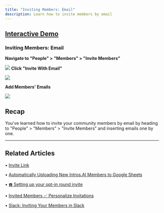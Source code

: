 ```yaml
---
title: "Inviting Members: Email"
description: Learn how to invite members by email
---
```


[Interactive Demo](https://intros-ai.navattic.com/7d5y0pn7)  
--------------------------------------------------------------
### Inviting Members: Email

**Navigate to "People" > "Members" > "Invite Members"**

![](/images/inviting-members1.png)
**Click "Invite With Email"**

![](/images/inviting-members2.png)

**Add Members' Emails**

![](/images/inviting-members3.png)

Recap
-----

You've learned how to invite your community members by email by heading to "People" > "Members" > "Invite Members" and inserting emails one by one.

* * *

## Related Articles

• [Invite Link](/uploading-members/invite-link)

• [Automatically Uploading New Intros.AI Members to Google Sheets](/uploading-members/auto-update-google-sheets)

• [☎️ Setting up your opt-in round invite](/admin-faq/opt-in-round-invite)

• [Invited Members ✅ Personalize Invitations](/getting-started/invited-members)

• [Slack: Inviting Your Members in Slack](/setting-up-slack/invite-members)

